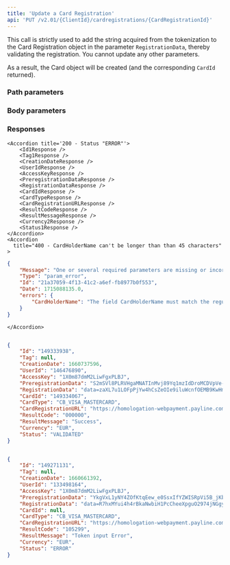 ```yaml
---
title: 'Update a Card Registration'  
api: 'PUT /v2.01/{ClientId}/cardregistrations/{CardRegistrationId}'  
---
```




This call is strictly used to add the string acquired from the tokenization to the Card Registration object in the parameter `RegistrationData`, thereby validating the registration. You cannot update any other parameters.  

As a result, the Card object will be created (and the corresponding `CardId` returned).  

### Path parameters  

<CardRegistrationId />  

### Body parameters  

<RegistrationData />

<CardHolderName />

### Responses  

<AccordionGroup>
    <Accordion title='200 - Status "VALIDATED"'>  
        <Id1Response />  
        <Tag1Response />  
        <CreationDateResponse />  
        <UserIdResponse />  
        <AccessKeyResponse />  
        <PreregistrationDataResponse />  
        <RegistrationDataResponse />  
        <CardIdResponse />  
        <CardType1Response />  
        <CardRegistrationURLResponse />  
        <ResultCodeResponse />  
        <ResultMessageResponse />  
        <Currency2Response />  
        <Status1Response />
    </Accordion>

    <Accordion title='200 - Status "ERROR"'>  
        <Id1Response />  
        <Tag1Response />  
        <CreationDateResponse />  
        <UserIdResponse />  
        <AccessKeyResponse />  
        <PreregistrationDataResponse />  
        <RegistrationDataResponse />  
        <CardIdResponse />  
        <CardTypeResponse />  
        <CardRegistrationURLResponse />  
        <ResultCodeResponse />  
        <ResultMessageResponse />  
        <Currency2Response />  
        <Status1Response />
    </Accordion>
    <Accordion
      title="400 - CardHolderName can't be longer than than 45 characters"
    >
````json
{
    "Message": "One or several required parameters are missing or incorrect. An incorrect resource ID also raises this kind of error.",
    "Type": "param_error",
    "Id": "21a37059-4f13-41c2-a6ef-fb8977b0f553",
    "Date": 1715088135.0,
    "errors": {
        "CardHolderName": "The field CardHolderName must match the regular expression '^.{0,45}$'."
    }
}
````

    </Accordion>
</AccordionGroup>  

<ResponseExample>  

```json 200 - Status "VALIDATED"  

{
    "Id": "149333938",
    "Tag": null,
    "CreationDate": 1660737596,
    "UserId": "146476890",
    "AccessKey": "1X0m87dmM2LiwFgxPLBJ",
    "PreregistrationData": "S2mSVl8PLRVHgaMNATInMvj89Yq1mzIdDroMCDVpVe-N9s6Jm9QuXkzNk96K5-2o2ddFLVXdicolcUIkv_kKEA",
    "RegistrationData": "data=zaXL7u1LOFpPjYw4hCsZeOIe9iluWcnfOEMB9KwHmn1ObTIh_ICCIiYsaNfm8D8bnN1aM1h9ItsXjO_wR1mQydOmh-vDtkQob6nZTfk7FnIRxnHaHISav5XNqKU6GZ15KveYnfvMjBj-cRtzFqRcCA",
    "CardId": "149334067",
    "CardType": "CB_VISA_MASTERCARD",
    "CardRegistrationURL": "https://homologation-webpayment.payline.com/webpayment/getToken",
    "ResultCode": "000000",
    "ResultMessage": "Success",
    "Currency": "EUR",
    "Status": "VALIDATED"
}  
 ```  

```json 200 - Status "ERROR"   

{
    "Id": "149271131",
    "Tag": null,
    "CreationDate": 1660661392,
    "UserId": "133498164",
    "AccessKey": "1X0m87dmM2LiwFgxPLBJ",
    "PreregistrationData": "YkgVxL1yNY4ZOfKtqEew_e0SsxIfYZWISRpVi5B_jKboe08cd0V_NE-iZ891ehPx2ddFLVXdicolcUIkv_kKEA",
    "RegistrationData": "data=R7hxMYui4h4rBkaNwbiH1PcCheeXpguO2974jNGgynAVfsmychzXX2Wj-MoseJpnl8C1taMnTBqWmjbSWmgMQNE2bMetrwzREAFpp6SMaYi3vFHtOVUf5ZCUjtEbhayaNx0xgKTVnyDj15oG8jR88g",
    "CardId": null,
    "CardType": "CB_VISA_MASTERCARD",
    "CardRegistrationURL": "https://homologation-webpayment.payline.com/webpayment/getToken",
    "ResultCode": "105299",
    "ResultMessage": "Token input Error",
    "Currency": "EUR",
    "Status": "ERROR"
}  
 ```  

</ResponseExample>  

<RequestExample>  
    <RestUpdateCardRegistration />
    <PhpUpdateCardRegistration />
    <NodeUpdateCardRegistration />
    <RubyUpdateCardRegistration />
    <JavaUpdateCardRegistration />
    <PythonUpdateCardRegistration />
</RequestExample>